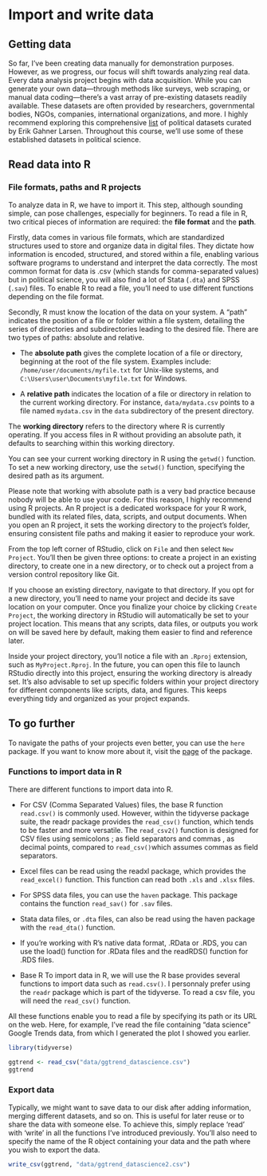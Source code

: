 # Import and write data

## Getting data

So far, I've been creating data manually for demonstration purposes. However, as we progress, our focus will shift towards analyzing real data. Every data analysis project begins with data acquisition. While you can generate your own data---through methods like surveys, web scraping, or manual data coding---there's a vast array of pre-existing datasets readily available. These datasets are often provided by researchers, governmental bodies, NGOs, companies, international organizations, and more. I highly recommend exploring this comprehensive [list](https://github.com/erikgahner/PolData) of political datasets curated by Erik Gahner Larsen. Throughout this course, we'll use some of these established datasets in political science.

## Read data into R

### File formats, paths and R projects

To analyze data in R, we have to import it. This step, although sounding simple, can pose challenges, especially for beginners. To read a file in R, two critical pieces of information are required: the **file format** and the **path**.

Firstly, data comes in various file formats, which are standardized structures used to store and organize data in digital files. They dictate how information is encoded, structured, and stored within a file, enabling various software programs to understand and interpret the data correctly. The most common format for data is .csv (which stands for comma-separated values) but in political science, you will also find a lot of Stata (`.dta`) and SPSS (`.sav`) files. To enable R to read a file, you'll need to use different functions depending on the file format.

Secondly, R must know the location of the data on your system. A "path" indicates the position of a file or folder within a file system, detailing the series of directories and subdirectories leading to the desired file. There are two types of paths: absolute and relative.

-   The **absolute path** gives the complete location of a file or directory, beginning at the root of the file system. Examples include: `/home/user/documents/myfile.txt` for Unix-like systems, and `C:\Users\user\Documents\myfile.txt` for Windows.

-   A **relative path** indicates the location of a file or directory in relation to the current working directory. For instance, `data/mydata.csv` points to a file named `mydata.csv` in the `data` subdirectory of the present directory.

The **working directory** refers to the directory where R is currently operating. If you access files in R without providing an absolute path, it defaults to searching within this working directory.

You can see your current working directory in R using the `getwd()` function. To set a new working directory, use the `setwd()` function, specifying the desired path as its argument.

Please note that working with absolute path is a very bad practice because nobody will be able to use your code. For this reason, I highly recommend using R projects. An R project is a dedicated workspace for your R work, bundled with its related files, data, scripts, and output documents. When you open an R project, it sets the working directory to the project's folder, ensuring consistent file paths and making it easier to reproduce your work.

From the top left corner of RStudio, click on `File` and then select `New Project`. You'll then be given three options: to create a project in an existing directory, to create one in a new directory, or to check out a project from a version control repository like Git.

If you choose an existing directory, navigate to that directory. If you opt for a new directory, you'll need to name your project and decide its save location on your computer. Once you finalize your choice by clicking `Create Project`, the working directory in RStudio will automatically be set to your project location. This means that any scripts, data files, or outputs you work on will be saved here by default, making them easier to find and reference later.

Inside your project directory, you'll notice a file with an `.Rproj` extension, such as `MyProject.Rproj`. In the future, you can open this file to launch RStudio directly into this project, ensuring the working directory is already set. It's also advisable to set up specific folders within your project directory for different components like scripts, data, and figures. This keeps everything tidy and organized as your project expands.

::: callout-note
## To go further

To navigate the paths of your projects even better, you can use the `here` package. If you want to know more about it, visit the [page](https://here.r-lib.org/articles/here.html) of the package.
:::

### Functions to import data in R

There are different functions to import data into R.

-   For CSV (Comma Separated Values) files, the base R function `read.csv()` is commonly used. However, within the tidyverse package suite, the readr package provides the `read_csv()` function, which tends to be faster and more versatile. The `read_csv2()` function is designed for CSV files using semicolons ; as field separators and commas , as decimal points, compared to `read_csv()`which assumes commas as field separators.

-   Excel files can be read using the readxl package, which provides the `read_excel()` function. This function can read both `.xls` and `.xlsx` files.

-   For SPSS data files, you can use the `haven` package. This package contains the function `read_sav()` for `.sav` files.

-   Stata data files, or `.dta` files, can also be read using the haven package with the `read_dta()` function.

-   If you're working with R's native data format, .RData or .RDS, you can use the load() function for .RData files and the readRDS() function for .RDS files.

-   Base R To import data in R, we will use the R base provides several functions to import data such as `read.csv()`. I personnaly prefer using the `readr` package which is part of the tidyverse. To read a csv file, you will need the `read_csv()` function.

All these functions enable you to read a file by specifying its path or its URL on the web. Here, for example, I've read the file containing "data science" Google Trends data, from which I generated the plot I showed you earlier.

```r
library(tidyverse)

ggtrend <- read_csv("data/ggtrend_datascience.csv")
ggtrend
```

### Export data

Typically, we might want to save data to our disk after adding information, merging different datasets, and so on. This is useful for later reuse or to share the data with someone else. To achieve this, simply replace 'read' with 'write' in all the functions I've introduced previously. You'll also need to specify the name of the R object containing your data and the path where you wish to export the data.

```r
write_csv(ggtrend, "data/ggtrend_datascience2.csv")
```

